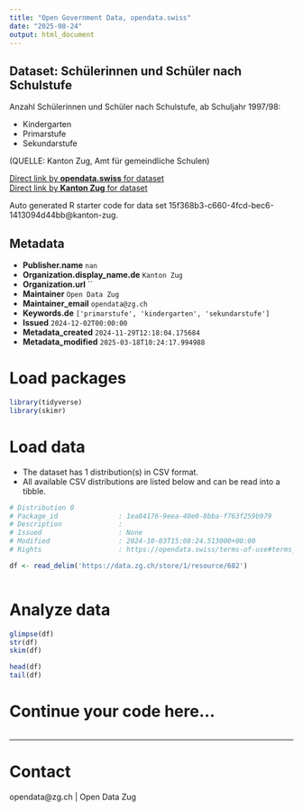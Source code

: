 ```yaml
---
title: "Open Government Data, opendata.swiss"
date: "2025-08-24"
output: html_document
---
```


## Dataset: Schülerinnen und Schüler nach Schulstufe

Anzahl Schülerinnen und Schüler nach Schulstufe, ab Schuljahr 1997/98:

- Kindergarten
- Primarstufe
- Sekundarstufe

(QUELLE: Kanton Zug, Amt für gemeindliche Schulen)

[Direct link by **opendata.swiss** for dataset](https://opendata.swiss/de/dataset/schulerinnen-und-schuler-nach-schulstufe)<br>
[Direct link by **Kanton Zug** for dataset](https://www.zg.ch/behoerden/gesundheitsdirektion/statistikfachstelle/themen/bildung/2-volksschule-und-privatschulen)

Auto generated R starter code for data set 15f368b3-c660-4fcd-bec6-1413094d44bb@kanton-zug.

## Metadata

- **Publisher.name** `nan`
- **Organization.display_name.de** `Kanton Zug`
- **Organization.url** ``
- **Maintainer** `Open Data Zug`
- **Maintainer_email** `opendata@zg.ch`
- **Keywords.de** `['primarstufe', 'kindergarten', 'sekundarstufe']`
- **Issued** `2024-12-02T00:00:00`
- **Metadata_created** `2024-11-29T12:18:04.175684`
- **Metadata_modified** `2025-03-18T10:24:17.994988`


# Load packages

```r

library(tidyverse)
library(skimr)

```

# Load data

-   The dataset has 1 distribution(s) in CSV format.
-   All available CSV distributions are listed below and can be read into a tibble.

```r

# Distribution 0
# Package_id               : 1ea84176-9eea-40e0-8bba-f763f259b979
# Description              : 
# Issued                   : None
# Modified                 : 2024-10-03T15:08:24.513000+00:00
# Rights                   : https://opendata.swiss/terms-of-use#terms_open

df <- read_delim('https://data.zg.ch/store/1/resource/682')



```

# Analyze data

```r

glimpse(df)
str(df)
skim(df)

head(df)
tail(df)

```

# Continue your code here...

```r

```

------------------------------------------------------------------------

# Contact

opendata@zg.ch | Open Data Zug
